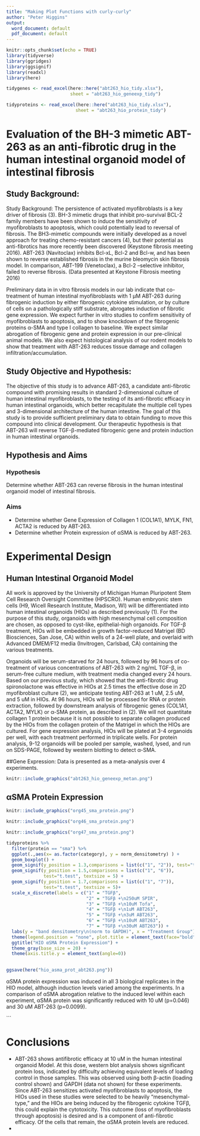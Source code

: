 ```yaml
---
title: "Making Plot Functions with curly-curly"
author: "Peter Higgins"
output:
  word_document: default
  pdf_document: default
---
```




```r
knitr::opts_chunk$set(echo = TRUE)
library(tidyverse)
library(ggridges)
library(ggsignif)
library(readxl)
library(here)

tidygenes <- read_excel(here::here("abt263_hio_tidy.xlsx"),
                        sheet = "abt263_hio_geneexp_tidy")

tidyproteins <- read_excel(here::here("abt263_hio_tidy.xlsx"),
                          sheet = "abt263_hio_protein_tidy")

```

# Evaluation of the BH-3 mimetic ABT-263 as an anti-fibrotic drug in the human intestinal organoid model of intestinal fibrosis 

## Study Background:

Study Background:  The persistence of activated myofibroblasts is a key driver of fibrosis (3).  BH-3 mimetic drugs that inhibit pro-survival BCL-2 family members have been shown to induce the sensitivity of myofibroblasts to apoptosis, which could potentially lead to reversal of fibrosis.  The BH3-mimetic compounds were initially developed as a novel approach for treating chemo-resistant cancers (4), but their potential as anti-fibrotics has more recently been discovered (Keystone fibrosis meeting 2016).  ABT-263 (Navitoclax) inhibits Bcl-xL, Bcl-2 and Bcl-w, and has been shown to reverse established fibrosis in the murine bleomycin skin fibrosis model.  In comparison, ABT-199 (Venetoclax), a Bcl-2 –selective inhibitor, failed to reverse fibrosis.  (Data presented at Keystone Fibrosis meeting 2016)

Preliminary data in in vitro fibrosis models in our lab indicate that co-treatment of human intestinal myofibroblasts with 1 µM ABT-263 during fibrogenic induction by either fibrogenic cytokine stimulation, or by culture of cells on a pathologically stiff substrate, abrogates induction of fibrotic gene expression.  We expect further in vitro studies to confirm sensitivity of myofibroblasts to apoptosis, and to show knockdown of the fibrogenic proteins α-SMA and type I collagen to baseline.  We expect similar abrogation of fibrogenic gene and protein expression in our pre-clinical animal models.  We also expect histological analysis of our rodent models to show that treatment with ABT-263 reduces tissue damage and collagen infiltration/accumulation.


## Study Objective and Hypothesis:  

The objective of this study is to advance ABT-263, a candidate anti-fibrotic compound with promising results in standard 2-dimensional culture of human intestinal myofibroblasts, to the testing of its anti-fibrotic efficacy in human intestinal organoids, which better recapitulate the multiple cell types and 3-dimensional architecture of the human intestine. The goal of this study is to provide sufficient preliminary data to obtain funding to move this compound into clinical development.  Our therapeutic hypothesis is that ABT-263 will reverse TGF-β-mediated fibrogenic gene and protein induction in human intestinal organoids.


## Hypothesis and Aims

### Hypothesis
Determine whether ABT-263 can reverse fibrosis in the human intestinal organoid model of intestinal fibrosis.

### Aims

- Determine whether Gene Expression of Collagen 1 (COL1A1), MYLK, FN1, ACTA2 is reduced by ABT-263.
- Determine whether Protein expression of αSMA is reduced by ABT-263.


# Experimental Design

## Human Intestinal Organoid Model

All work is approved by the University of Michigan Human Pluripotent Stem Cell Research Oversight Committee (HPSCRO).  Human embryonic stem cells (H9, Wicell Research Institute, Madison, WI) will be differentiated into human intestinal organoids (HIOs) as described previously (1). For the purpose of this study, organoids with high mesenchymal cell composition are chosen, as opposed to cyst-like, epithelial-high organoids. For TGF-β treatment, HIOs will be embedded in growth factor-reduced Matrigel (BD Biosciences, San Jose, CA) within wells of a 24-well plate, and overlaid with Advanced DMEM/F12 media (Invitrogen, Carlsbad, CA) containing the various treatments.  

Organoids will be serum-starved for 24 hours, followed by 96 hours of co-treatment of various concentrations of ABT-263 with 2 ng/mL TGF-β, in serum-free culture medium, with treatment media changed every 24 hours.   Based on our previous study, which showed that the anti-fibrotic drug spironolactone was effective in HIOs at 2.5 times the effective dose in 2D myofibroblast culture (2), we anticipate testing ABT-263 at 1 uM, 2.5 uM, and 5 uM in HIOs.   At 96 hours, HIOs will be processed for RNA or protein extraction, followed by downstream analysis of fibrogenic  genes (COL1A1, ACTA2, MYLK) or α-SMA protein, as described in (2). We will not quantitate collagen 1 protein  because it is not possible to separate collagen produced by the HIOs from the collagen protein of the Matrigel in which the HIOs are cultured.   For gene expression analysis, HIOs will be plated at 3-4 organoids per well, with each treatment performed in triplicate wells.  For protein analysis, 9-12 organoids will be pooled per sample, washed, lysed, and run on SDS-PAGE, followed by western blotting to detect α-SMA.  



##Gene Expression:  Data is presented as a meta-analysis over 4 experiments.


```r
knitr::include_graphics("abt263_hio_geneexp_metan.png")

```




## αSMA Protein Expression  


```r
knitr::include_graphics("org45_sma_protein.png")

```

```r
knitr::include_graphics("org46_sma_protein.png")

```

```r
knitr::include_graphics("org47_sma_protein.png")

```




```r
tidyproteins %>% 
  filter(protein == "sma") %>% 
  ggplot(.,aes(x= as.factor(category), y = norm_densitometry) ) +
  geom_boxplot() +
  geom_signif(y_position = 1.3,comparisons = list(c("1", "2")), test="t.test", textsize = 5) +
  geom_signif(y_position = 1.5,comparisons = list(c("1", "6")),          
              test="t.test", textsize = 5) +
  geom_signif(y_position = 1.7,comparisons = list(c("1", "7")),          
              test="t.test", textsize = 5)+
  scale_x_discrete(labels = c("1" = "TGFβ", 
                              "2" = "TGFβ +\n250uM SPIR",
                              "3" = "TGFβ +\n10uM Tofa",
                              "4" = "TGFβ +\n1uM ABT263",
                              "5" = "TGFβ +\n3uM ABT263",
                              "6" = "TGFβ +\n10uM ABT263",
                              "7" = "TGFβ +\n30uM ABT263")) +
  labs(y = "band densitometry\n(norm to GAPDH)", x = "Treatment Group") +
  theme(legend.position = "none", plot.title = element_text(face="bold")) +
  ggtitle("HIO αSMA Protein Expression") +
  theme_gray(base_size = 20) +
  theme(axis.title.y = element_text(angle=0)) 
    

ggsave(here("hio_asma_prot_abt263.png"))


```

αSMA protein expression was induced in all 3 biological replicates in the HIO model, although induction levels varied among the experiments.  In a comparison of αSMA abrogation relative to the induced level within each experiment, αSMA protein was significantly reduced with 10 uM (p=0.046) and 30 uM ABT-263 (p=0.0099).


```

# Conclusions


* ABT-263 shows antifibrotic efficacy at 10 uM in the human intestinal organoid Model.  At this dose, western blot analysis shows significant protein loss, indicated by difficulty achieving equivalent levels of loading control in those samples.  This was observed using both β-actin (loading control shown) and GAPDH (data not shown) for these experiments.  Since ABT-263 sensitizes activated myofibroblasts to apoptosis, the HIOs used in these studies were selected to be heavily "mesenchymal-type," and the HIOs are being induced by the fibrogenic cytokine TGFβ, this could explain the cytotoxicity. This outcome (loss of myofibroblasts through apoptosis) is desired and is a component of anti-fibrotic efficacy. Of the cells that remain, the αSMA protein levels are reduced. 
*
 




